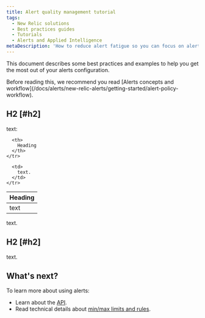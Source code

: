 ```yaml
---
title: Alert quality management tutorial
tags:
  - New Relic solutions
  - Best practices guides
  - Tutorials
  - Alerts and Applied Intelligence
metaDescription: 'How to reduce alert fatigue so you can focus on alerts with true business impact in New Relic.'
---
```


This document describes some best practices and examples to help you get the most out of your alerts configuration.

<Callout variant="important">
  Before reading this, we recommend you read [Alerts concepts and workflow](/docs/alerts/new-relic-alerts/getting-started/alert-policy-workflow).
</Callout>

## H2 [#h2]

text:

<table>
  <thead>
    <tr>
      <th width={200}>
        Heading
      </th>

      <th>
        Heading
      </th>
    </tr>
  </thead>

  <tbody>
    <tr>
      <td>
        text
      </td>

      <td>
        text.
      </td>
    </tr>
  </tbody>
</table>

text.

## H2 [#h2]

text.

## What's next?

To learn more about using alerts:

* Learn about the [API](https://docs.newrelic.com/docs/alerts/rest-api-alerts/new-relic-alerts-rest-api/rest-api-calls-new-relic-alerts).
* Read technical details about [min/max limits and rules](https://docs.newrelic.com/docs/alerts/new-relic-alerts/getting-started/minimum-maximum-values).
